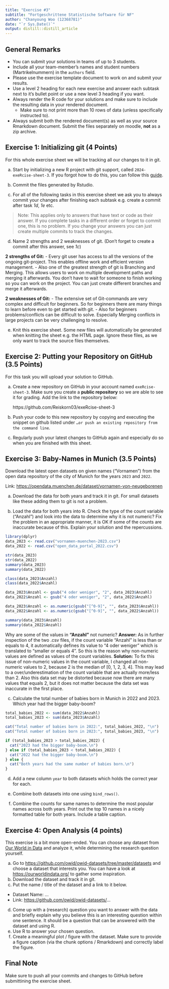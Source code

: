 ```yaml
---
title: "Exercise #3"
subtitle: "Fortgeschrittene Statistische Software für NF"
author: "Chanyoung Woo (12368781)"
date: "`r Sys.Date()`"
output: distill::distill_article
---
```


## General Remarks

-   You can submit your solutions in teams of up to 3 students.
-   Include all your team-member's names and student numbers
    (Martrikelnummern) in the `authors` field.
-   Please use the exercise template document to work on and submit your
    results.
-   Use a level 2 heading for each new exercise and answer each subtask
    next to it's bullet point or use a new level 3 heading if you want.
-   Always render the R code for your solutions and make sure to include
    the resulting data in your rendered document.
    -   Make sure to not print more than 10 rows of data (unless
        specifically instructed to).
-   Always submit both the rendered document(s) as well as your source
    Rmarkdown document. Submit the files separately on moodle, **not**
    as a zip archive.

## Exercise 1: Initializing git (4 Points)

For this whole exercise sheet we will be tracking all our changes to it
in git.

a)  Start by initializing a new R project with git support, called
    `2024-exeRcise-sheet-3`. If you forgot how to do this, you can
    follow this
    [guide](https://malikaihle.github.io/Introduction-RStudio-Git-GitHub/rstudio_project.html).

b)  Commit the files generated by Rstudio.

c)  For all of the following tasks in this exercise sheet we ask you to
    always commit your changes after finishing each subtask e.g. create
    a commit after task *1d*, *1e* etc.

> Note: This applies only to answers that have text or code as their
> answer. If you complete tasks in a different order or forget to commit
> one, this is no problem. If you change your answers you can just
> create multiple commits to track the changes.

d)  Name 2 strengths and 2 weaknesses of git. (Don't forget to create a
    commit after this answer, see *1c*)
    
**2 strengths of Git:**
- Every git user has access to all the versions of the ongoing git-project. This enables offline work and efficient version management.
- Also one of the greatest strength of git is Branching and Merging. This allows users to work on multiple development paths and merging it afterwards. You don't have to wait for someone to finish working so you can work on the project. You can just create different branches and merge it afterwards.

**2 weaknesses of Git:**
- The extensive set of Git-commands are very complex and difficult for beginners. So for beginners there are many things to learn before even to get started with git.
- Also for beginners problems/conflicts can be difficult to solve. Especially Merging conflicts in large projects can be very challenging to resolve.

e)  Knit this exercise sheet. Some new files will automatically be
    generated when knitting the sheet e.g. the HTML page. Ignore these
    files, as we only want to track the source files themselves.

## Exercise 2: Putting your Repository on GitHub (3.5 Points)

For this task you will upload your solution to GitHub.

a)  Create a new repository on GitHub in your account named
    `exeRcise-sheet-3`. Make sure you create a **public repository** so
    we are able to see it for grading. Add the link to the repository
    below:
    
    https://github.com/Reiskorn03/exeRcise-sheet-3
    
b)  Push your code to this new repository by copying and executing the
    snippet on github listed under
    `…or push an existing repository from the command line`.
c)  Regularly push your latest changes to GitHub again and especially do
    so when you are finished with this sheet.

## Exercise 3: Baby-Names in Munich (3.5 Points)

Download the latest open datasets on given names ("Vornamen") from the
open data repository of the city of Munich for the years `2023` and
`2022`.

Link: <https://opendata.muenchen.de/dataset/vornamen-von-neugeborenen>

a)  Download the data for both years and track it in git. For small
    datasets like these adding them to git is not a problem.

b)  Load the data for both years into R. Check the type of the count
    variable ("Anzahl") and look into the data to determine why it is
    not numeric? Fix the problem in an appropriate manner, it is OK if
    some of the counts are inaccurate because of this. Explain your
    solution and the repercussions.
    
```r
library(dplyr)
data_2023 <- read.csv("vornamen-muenchen-2023.csv")
data_2022 <- read.csv("open_data_portal_2022.csv")

str(data_2023)
str(data_2022)
summary(data_2023)
summary(data_2022)

class(data_2023$Anzahl)
class(data_2022$Anzahl)

data_2023$Anzahl <- gsub("4 oder weniger", "2", data_2023$Anzahl)
data_2022$Anzahl <- gsub("4 oder weniger", "2", data_2022$Anzahl)

data_2023$Anzahl <- as.numeric(gsub("[^0-9]", "", data_2023$Anzahl))
data_2022$Anzahl <- as.numeric(gsub("[^0-9]", "", data_2022$Anzahl))

summary(data_2023$Anzahl)
summary(data_2022$Anzahl)
```

Why are some of the values in **"Anzahl"** not numeric? 
**Answer:** As in further inspection of the two .csv files, if the count variable "Anzahl" is less than or equals to 4, it automatically defines its value to "4 oder weniger" which is translated to "smaller or equals 4". So this is the reason why non-numeric values are defined as values of the count variables. 
**Solution:** To fix this issue of non-numeric values in the count variable, I changed all non-numeric values to 2, because 2 is the median of [0, 1, 2, 3, 4]. This may lead to a over/underestimation of the count variable that are actually more/less than 2. Also this data set may be distorted because now there are many values that equals 2, but it does not matter because the data set was inaccurate in the first place. 

c)  Calculate the total number of babies born in Munich in 2022
    and 2023. Which year had the bigger baby-boom?
    
```r
total_babies_2022 <- sum(data_2022$Anzahl)
total_babies_2023 <- sum(data_2023$Anzahl)

cat("Total number of babies born in 2022:", total_babies_2022, "\n")
cat("Total number of babies born in 2023:", total_babies_2023, "\n")

if (total_babies_2023 > total_babies_2022) {
  cat("2023 had the bigger baby-boom.\n")
} else if (total_babies_2023 < total_babies_2022) {
  cat("2022 had the bigger baby-boom.\n")
} else {
  cat("Both years had the same number of babies born.\n")
}
```

d)  Add a new column `year` to both datasets which holds the correct
    year for each.

e)  Combine both datasets into one using `bind_rows()`.

f)  Combine the counts for same names to determine the most popular
    names across both years. Print out the top 10 names in a nicely
    formatted table for both years. Include a table caption.

## Exercise 4: Open Analysis (4 points)

This exercise is a bit more open-ended. You can choose any dataset from
[Our World in Data](https://ourworldindata.org/) and analyze it, while
determining the research question yourself.

a)  Go to <https://github.com/owid/owid-datasets/tree/master/datasets>
    and choose a dataset that interests you. You can have a look at
    <https://ourworldindata.org/> to gather some inspiration.
b)  Download the dataset and track it in git.
c)  Put the name / title of the dataset and a link to it below.

-   Dataset Name: ...
-   Link: <https://github.com/owid/owid-datasets/>...

d)  Come up with a (research) question you want to answer with the data
    and briefly explain why you believe this is an interesting question
    within one sentence. It should be a question that can be answered
    with the dataset and using R.
e)  Use R to answer your chosen question.
f)  Create a meaningful plot / figure with the dataset. Make sure to
    provide a figure caption (via the chunk options / Rmarkdown) and
    correctly label the figure.

## Final Note

Make sure to push all your commits and changes to GitHub before
submittining the exercise sheet.


```r

```
